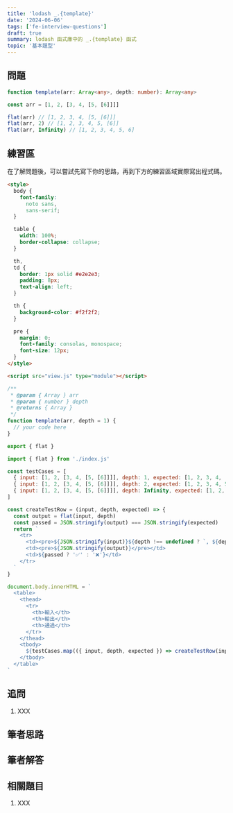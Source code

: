 ```yaml
---
title: 'lodash _.{template}'
date: '2024-06-06'
tags: ['fe-interview-questions']
draft: true
summary: lodash 函式庫中的 _.{template} 函式
topic: '基本題型'
---
```


## 問題

```typescript
function template(arr: Array<any>, depth: number): Array<any>
```

```javascript
const arr = [1, 2, [3, 4, [5, [6]]]]

flat(arr) // [1, 2, 3, 4, [5, [6]]]
flat(arr, 2) // [1, 2, 3, 4, 5, [6]]
flat(arr, Infinity) // [1, 2, 3, 4, 5, 6]
```

## 練習區

在了解問題後，可以嘗試先寫下你的思路，再到下方的練習區域實際寫出程式碼。

<Sandpack lang="static" activeFile="index.js">

```html file=index.html hidden=true
<style>
  body {
    font-family:
      noto sans,
      sans-serif;
  }

  table {
    width: 100%;
    border-collapse: collapse;
  }

  th,
  td {
    border: 1px solid #e2e2e3;
    padding: 8px;
    text-align: left;
  }

  th {
    background-color: #f2f2f2;
  }

  pre {
    margin: 0;
    font-family: consolas, monospace;
    font-size: 12px;
  }
</style>

<script src="view.js" type="module"></script>
```

```javascript file=index.js
/**
 * @param { Array } arr
 * @param { number } depth
 * @returns { Array }
 */
function template(arr, depth = 1) {
  // your code here
}

export { flat }
```

```js file=view.js hidden=true
import { flat } from './index.js'

const testCases = [
  { input: [1, 2, [3, 4, [5, [6]]]], depth: 1, expected: [1, 2, 3, 4, [5, [6]]] },
  { input: [1, 2, [3, 4, [5, [6]]]], depth: 2, expected: [1, 2, 3, 4, 5, [6]] },
  { input: [1, 2, [3, 4, [5, [6]]]], depth: Infinity, expected: [1, 2, 3, 4, 5, 6] },
]

const createTestRow = (input, depth, expected) => {
  const output = flat(input, depth)
  const passed = JSON.stringify(output) === JSON.stringify(expected)
  return `
    <tr>
      <td><pre>${JSON.stringify(input)}${depth !== undefined ? `, ${depth}` : ''}</pre></td>
      <td><pre>${JSON.stringify(output)}</pre></td>
      <td>${passed ? '✅' : '❌'}</td>
    </tr>
  `
}

document.body.innerHTML = `
  <table>
    <thead>
      <tr>
        <th>輸入</th>
        <th>輸出</th>
        <th>通過</th>
      </tr>
    </thead>
    <tbody>
      ${testCases.map(({ input, depth, expected }) => createTestRow(input, depth, expected)).join('')}
    </tbody>
  </table>
`
```

</Sandpack>

## 追問

1. XXX

## 筆者思路

## 筆者解答

## 相關題目

1. XXX
